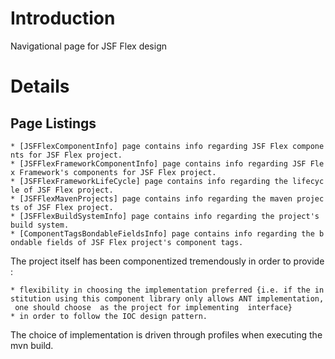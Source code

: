 = Introduction =

Navigational page for JSF Flex design

= Details =

==Page Listings==
 * [JSFFlexComponentInfo] page contains info regarding JSF Flex components for JSF Flex project.
 * [JSFFlexFrameworkComponentInfo] page contains info regarding JSF Flex Framework's components for JSF Flex project.
 * [JSFFlexFrameworkLifeCycle] page contains info regarding the lifecycle of JSF Flex project.
 * [JSFFlexMavenProjects] page contains info regarding the maven projects of JSF Flex project.
 * [JSFFlexBuildSystemInfo] page contains info regarding the project's build system.
 * [ComponentTagsBondableFieldsInfo] page contains info regarding the bondable fields of JSF Flex project's component tags.

The project itself has been componentized tremendously in order to provide :
 * flexibility in choosing the implementation preferred {i.e. if the institution using this component library only allows ANT implementation, one should choose {{{antFlexTaskRunnerImpl}}} as the project for implementing {{{_FlexTaskRunner}}} interface}
 * in order to follow the IOC design pattern.

The choice of implementation is driven through profiles when executing the mvn build.